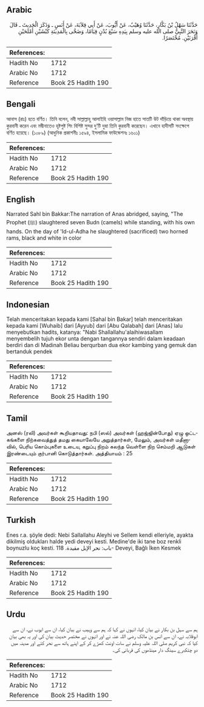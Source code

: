 ## Arabic


<div dir="rtl" lang="ar" style={{fontSize:'larger',backgroundColor:'#f8f9fa',padding:20}}>
حَدَّثَنَا سَهْلُ بْنُ بَكَّارٍ، حَدَّثَنَا وُهَيْبٌ، عَنْ أَيُّوبَ، عَنْ أَبِي قِلاَبَةَ، عَنْ أَنَسٍ ـ وَذَكَرَ الْحَدِيثَ ـ قَالَ وَنَحَرَ النَّبِيُّ صلى الله عليه وسلم بِيَدِهِ سَبْعَ بُدْنٍ قِيَامًا، وَضَحَّى بِالْمَدِينَةِ كَبْشَيْنِ أَمْلَحَيْنِ أَقْرَنَيْنِ‏.‏ مُخْتَصَرًا‏.‏
</div>
<div style={{backgroundColor:'#f8f9fa',padding:20, marginBottom: 10}}><table> <thead> <tr> <th>References:</th> <th></th> </tr> </thead> <tbody><tr><td>Hadith No</td><td>1712</td></tr><tr><td>Arabic No</td><td>1712</td></tr><tr><td>Reference</td><td>Book 25 Hadith 190</td></tr></tbody></table></div>

## Bengali


<div dir="ltr" lang="bn" style={{fontSize:'larger',backgroundColor:'#f8f9fa',padding:20}}>
আনাস (রাঃ) হতে বর্ণিত। তিনি বলেন, নবী সাল্লাল্লাহু আলাইহি ওয়াসাল্লাম নিজ হাতে সাতটি উট দাঁড়িয়ে থাকা অবস্থায় কুরবানী করেন এবং মদ্বীনাতেও হৃষ্টপুষ্ট শিং বিশিষ্ট সুন্দর দু’টি দুম্বা তিনি কুরবানী করেছেন। এখানে হাদীসটি সংক্ষেপে বর্ণিত হয়েছে। (১০৮৯) (আধুনিক প্রকাশনীঃ ১৫৯৪, ইসলামিক ফাউন্ডেশনঃ ১৬০১)
</div>
<div style={{backgroundColor:'#f8f9fa',padding:20, marginBottom: 10}}><table> <thead> <tr> <th>References:</th> <th></th> </tr> </thead> <tbody><tr><td>Hadith No</td><td>1712</td></tr><tr><td>Arabic No</td><td>1712</td></tr><tr><td>Reference</td><td>Book 25 Hadith 190</td></tr></tbody></table></div>

## English


<div dir="ltr" lang="en" style={{fontSize:'larger',backgroundColor:'#f8f9fa',padding:20}}>
Narrated Sahl bin Bakkar:The narration of Anas abridged, saying, "The Prophet (ﷺ) slaughtered seven Budn (camels) while standing, with his own hands. On the day of 'Id-ul-Adha he slaughtered (sacrificed) two horned rams, black and white in color
</div>
<div style={{backgroundColor:'#f8f9fa',padding:20, marginBottom: 10}}><table> <thead> <tr> <th>References:</th> <th></th> </tr> </thead> <tbody><tr><td>Hadith No</td><td>1712</td></tr><tr><td>Arabic No</td><td>1712</td></tr><tr><td>Reference</td><td>Book 25 Hadith 190</td></tr></tbody></table></div>

## Indonesian


<div dir="ltr" lang="id" style={{fontSize:'larger',backgroundColor:'#f8f9fa',padding:20}}>
Telah menceritakan kepada kami [Sahal bin Bakar] telah menceritakan kepada kami [Wuhaib] dari [Ayyub] dari [Abu Qalabah] dari [Anas] lalu menyebutkan hadits, katanya: "Nabi Shallallahu'alaihiwasallam menyembelih tujuh ekor unta dengan tangannya sendiri dalam keadaan berdiri dan di Madinah Beliau berqurban dua ekor kambing yang gemuk dan bertanduk pendek
</div>
<div style={{backgroundColor:'#f8f9fa',padding:20, marginBottom: 10}}><table> <thead> <tr> <th>References:</th> <th></th> </tr> </thead> <tbody><tr><td>Hadith No</td><td>1712</td></tr><tr><td>Arabic No</td><td>1712</td></tr><tr><td>Reference</td><td>Book 25 Hadith 190</td></tr></tbody></table></div>

## Tamil


<div dir="ltr" lang="ta" style={{fontSize:'larger',backgroundColor:'#f8f9fa',padding:20}}>
அனஸ் (ரலி) அவர்கள் கூறியதாவது: நபி (ஸல்) அவர்கள் (ஹஜ்ஜின்போது) ஏழு ஒட்டகங்களை நிற்கவைத்துத் தமது கையாலேயே அறுத்தார்கள், மேலும், அவர்கள் மதீனாவில், பெரிய கொம்புகளை உடைய, கறுப்பு நிறம் கலந்த வெள்ளை நிற செம்மறி ஆடுகள் இரண்டையும் குர்பானி கொடுத்தார்கள். அத்தியாயம் : 25
</div>
<div style={{backgroundColor:'#f8f9fa',padding:20, marginBottom: 10}}><table> <thead> <tr> <th>References:</th> <th></th> </tr> </thead> <tbody><tr><td>Hadith No</td><td>1712</td></tr><tr><td>Arabic No</td><td>1712</td></tr><tr><td>Reference</td><td>Book 25 Hadith 190</td></tr></tbody></table></div>

## Turkish


<div dir="ltr" lang="tr" style={{fontSize:'larger',backgroundColor:'#f8f9fa',padding:20}}>
Enes r.a. şöyle dedi: Nebi Sallallahu Aleyhi ve Sellem kendi elleriyle, ayakta dikilmiş oldukları halde yedi deveyi kesti. Medine'de iki tane boz renkli boynuzlu koç kesti. باب: نحر الإبل مقيدة. 118- Deveyi, Bağlı İken Kesmek
</div>
<div style={{backgroundColor:'#f8f9fa',padding:20, marginBottom: 10}}><table> <thead> <tr> <th>References:</th> <th></th> </tr> </thead> <tbody><tr><td>Hadith No</td><td>1712</td></tr><tr><td>Arabic No</td><td>1712</td></tr><tr><td>Reference</td><td>Book 25 Hadith 190</td></tr></tbody></table></div>

## Urdu


<div dir="rtl" lang="ur" style={{fontSize:'larger',backgroundColor:'#f8f9fa',padding:20}}>
ہم سے سہل بن بکار نے بیان کیا، انہوں نے کہا کہ ہم سے وہیب نے بیان کیا، ان سے ایوب نے، ان سے ابوقلابہ نے، ان سے انس بن مالک رضی اللہ عنہ نے اور انہوں نے مختصر حدیث بیان کی اور یہ بھی بیان کیا کہ نبی کریم صلی اللہ علیہ وسلم نے سات اونٹ کھڑے کر کے اپنے ہاتھ سے نحر کئے اور مدینہ میں دو چتکبرے سینگ دار مینڈھوں کی قربانی کی۔
</div>
<div style={{backgroundColor:'#f8f9fa',padding:20, marginBottom: 10}}><table> <thead> <tr> <th>References:</th> <th></th> </tr> </thead> <tbody><tr><td>Hadith No</td><td>1712</td></tr><tr><td>Arabic No</td><td>1712</td></tr><tr><td>Reference</td><td>Book 25 Hadith 190</td></tr></tbody></table></div>